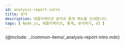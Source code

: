 ```yaml
---
id: analysis-report-intro
title: 분석
description: 애플리케이션 분석과 통계 메뉴를 안내합니다. 
tags: [ Node.js, 애플리케이션, 통계, 분석하기, UI ]
---
```


<!-- 분석과 통계 / 애플리케이션 분석하기 -->
<!-- 분석 개요 필요 / 검토하기?-->

{@include: ../common-items/_analysis-report-intro.mdx}